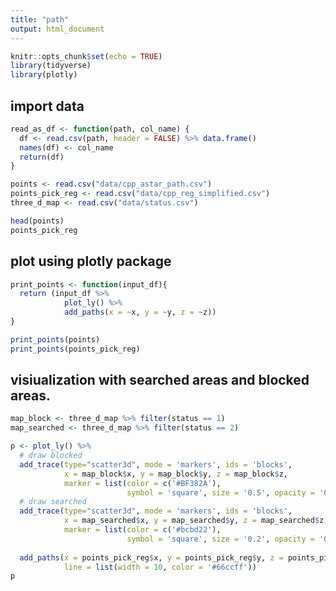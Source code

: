 ```yaml
---
title: "path"
output: html_document
---
```


```r
knitr::opts_chunk$set(echo = TRUE)
library(tidyverse)
library(plotly)
```

## import data 
```r
read_as_df <- function(path, col_name) {
  df <- read.csv(path, header = FALSE) %>% data.frame()
  names(df) <- col_name
  return(df)
}

points <- read.csv("data/cpp_astar_path.csv")
points_pick_reg <- read.csv("data/cpp_reg_simplified.csv")
three_d_map <- read.csv("data/status.csv")

head(points)
points_pick_reg
```

## plot using plotly package
```r
print_points <- function(input_df){
  return (input_df %>% 
            plot_ly() %>% 
            add_paths(x = ~x, y = ~y, z = ~z))
}

print_points(points)
print_points(points_pick_reg)

```


## visiualization with searched areas and blocked areas.
```r
map_block <- three_d_map %>% filter(status == 1)
map_searched <- three_d_map %>% filter(status == 2)

p <- plot_ly() %>%
  # draw blocked
  add_trace(type="scatter3d", mode = 'markers', ids = 'blocks',
            x = map_block$x, y = map_block$y, z = map_block$z, 
            marker = list(color = c('#BF382A'), 
                          symbol = 'square', size = '0.5', opacity = '0.5')) %>% 
  # draw searched
  add_trace(type="scatter3d", mode = 'markers', ids = 'blocks',
            x = map_searched$x, y = map_searched$y, z = map_searched$z, 
            marker = list(color = c('#bcbd22'), 
                          symbol = 'square', size = '0.2', opacity = '0.5')) %>% 
  
  add_paths(x = points_pick_reg$x, y = points_pick_reg$y, z = points_pick_reg$z,
            line = list(width = 10, color = '#66ccff'))
p
```